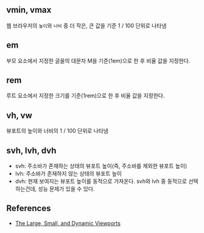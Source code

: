 ## vmin, vmax

웹 브라우저의 `높이`와 `너비` 중 더 작은, 큰 값을 기준 1 / 100 단위로 나타냄

## em

부모 요소에서 지정한 글꼴의 대문자 M을 기준(1em)으로 한 후 비율 값을 지정한다.

## rem

루트 요소에서 지정한 크기를 기준(1rem)으로 한 후 비율 값을 지정한다.

## vh, vw

뷰포트의 높이와 너비의 1 / 100 단위로 나타냄

## svh, lvh, dvh

- svh: 주소바가 존재하는 상태의 뷰포트 높이(즉, 주소바를 제외한 뷰포트 높이)
- lvh: 주소바가 존재하지 않는 상태의 뷰포트 높이
- dvh: 현재 보여지는 뷰포트 높이를 동적으로 가져온다. svh와 lvh 중 동적으로 선택하는건데, 성능 문제가 있을 수 있다.

## References

- [The Large, Small, and Dynamic Viewports](https://css-tricks.com/the-large-small-and-dynamic-viewports/)
